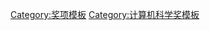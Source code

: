 {{Navbox
|name  = Richard W. Hamming Medal recipients
|title = [[IEEE理查德·W·汉明奖章]]获得者
|state = {{{state|autocollapse}}}
|listclass = hlist

|group1 = 1988年－2000年
|list1 =
* [[理查德·卫斯里·汉明]] <small>(1988)</small>
* {{tsl|en|Irving S. Reed||艾爾文·S·李德}} <small>(1989)</small>
* [[丹尼斯·里奇]]／[[肯·汤普逊]] <small>(1990)</small>
* [[埃尔温·伯利坎普]] <small>(1991)</small>
* [[卢菲特·泽德]] <small>(1992)</small>
* {{tsl|en|Jorma Rissanen||約爾瑪·里薩寧}} <small>(1993)</small>
* {{tsl|en|Gottfried Ungerboeck||戈特弗里德·安格別克}} <small>(1994)</small>
* [[傑可布·立夫]] <small>(1995)</small>
* {{tsl|en|Mark Semenovich Pinsker||馬克·謝苗諾維奇·平斯克}} <small>(1996)</small>
* {{tsl|en|Thomas M. Cover||托馬斯·M·寇弗}} <small>(1997)</small>
* {{tsl|en|David D. Clark||大衛·D·克拉克}} <small>(1998)</small>
* [[大卫·霍夫曼]] <small>(1999)</small>
* [[所罗门·格伦布]] <small>(2000)</small>

|group2 = 2001年－至今
|list2  = 
* {{tsl|en|Alexander G. Fraser||亞歷山大·G·弗雷澤}} <small>(2001)</small>
* {{tsl|en|Peter Elias||彼得·埃利亞斯}} <small>(2002)</small>
* {{tsl|en|Claude Berrou||克勞德·貝魯}}／{{tsl|en|Alain Glavieux||亞蘭·葛拉畢優}} <small>(2003)</small>
* {{tsl|en|Jack Wolf||傑克·沃夫}} <small>(2004)</small>
* [[尼尔·斯洛恩]] <small>(2005)</small>
* {{tsl|en|Vladimir Levenshtein||弗拉基米爾·萊文斯坦}} <small>(2006)</small>
* [[亞伯拉罕·藍波]] <small>(2007)</small>
* {{tsl|en|Sergio Verdú||塞爾希奧·貝爾杜}} <small>(2008)</small>
* {{tsl|en|Peter Franaszek||彼得·弗拉納塞克}} <small>(2009)</small>
* [[惠特菲尔德·迪菲]]／[[马丁·赫尔曼]]／[[瑞夫·墨克]] <small>(2010)</small>
* {{tsl|en|Toby Berger||托比·貝加}} <small>(2011)</small>
* {{tsl|en|Michael Luby||麥可·盧比}}／{{tsl|en|Amin Shokrollahi||阿明·休可若拉希}} <small>(2012)</small>
* {{tsl|en|Robert Calderbank||羅伯特·卡爾德班克}} <small>(2013)</small>
* Thomas Richardson／{{tsl|en|Rüdiger Urbanke||魯迪格·烏班克}} <small>(2014)</small>
* {{tsl|en|Imre Csiszár||伊默·西莎}} <small>(2015)</small>
* {{tsl|en|Abbas El Gamal||阿巴斯·埃爾·加馬爾}} <small>(2016)</small>
* {{tsl|en|Shlomo Shamai||什洛莫·沙麥}} <small>(2017)</small>
* {{tsl|en|Erdal Arıkan||埃達爾·阿利坎}} <small>(2018)</small>
* {{tsl|en|David Tse||大衛·謝}} <small>(2019)</small>
* {{tsl|en|Cynthia Dwork||辛西婭·德沃克}} <small>(2020)</small>
|below = [[:Category:IEEE理查德·W·汉明奖章获得者]]
}}<noinclude>
{{collapsible option}}
[[Category:奖项模板]]
[[Category:计算机科学奖模板]]
</noinclude>